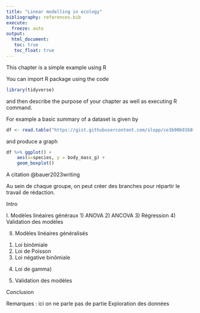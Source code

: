 ```yaml
---
title: "Linear modelling in ecology"
bibliography: references.bib
execute: 
  freeze: auto
output: 
  html_document:
   toc: true
   toc_float: true
---
```


This chapter is a simple example using R

You can import R package using the code

```r
library(tidyverse)
```


and then describe the purpose of your chapter as well as executing R command.


For example a basic summary of a dataset is given by 

```r
df <- read.table("https://gist.githubusercontent.com/slopp/ce3b90b9168f2f921784de84fa445651/raw/4ecf3041f0ed4913e7c230758733948bc561f434/penguins.csv", sep = "," , header = TRUE)
```

and produce a graph

```r
df %>% ggplot() +
	aes(x=species, y = body_mass_g) +
	geom_boxplot()  
```


A citation @bauer2023writing

Au sein de chaque groupe, on peut créer des branches pour répartir le travail de rédaction.

Intro

I. Modèles linéaires généraux
1) ANOVA
2) ANCOVA
3) Régression
4) Validation des modèles

II. Modèles linéaires généralisés
1) Loi binômiale
2) Loi de Poisson
3) Loi négative binômiale
(4) Loi de gamma)
5) Validation des modèles

Conclusion

Remarques : ici on ne parle pas de partie Exploration des données
